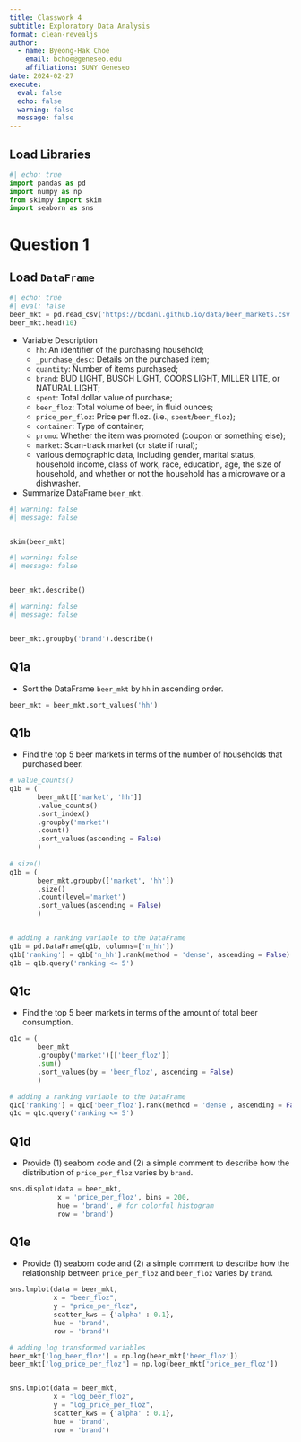 ```yaml
---
title: Classwork 4
subtitle: Exploratory Data Analysis
format: clean-revealjs
author:
  - name: Byeong-Hak Choe
    email: bchoe@geneseo.edu
    affiliations: SUNY Geneseo
date: 2024-02-27
execute: 
  eval: false
  echo: false
  warning: false
  message: false
---
```


## Load Libraries

```python
#| echo: true
import pandas as pd
import numpy as np
from skimpy import skim
import seaborn as sns
```

# Question 1

## Load `DataFrame`

```python
#| echo: true
#| eval: false
beer_mkt = pd.read_csv('https://bcdanl.github.io/data/beer_markets.csv')
beer_mkt.head(10)
```

-   Variable Description
    -   `hh`: An identifier of the purchasing household;
    -   `_purchase_desc`: Details on the purchased item;
    -   `quantity`: Number of items purchased;
    -   `brand`: BUD LIGHT, BUSCH LIGHT, COORS LIGHT, MILLER LITE, or NATURAL LIGHT;
    -   `spent`: Total dollar value of purchase;
    -   `beer_floz`: Total volume of beer, in fluid ounces;
    -   `price_per_floz`: Price per fl.oz. (i.e., `spent`/`beer_floz`);
    -   `container`: Type of container;
    -   `promo`: Whether the item was promoted (coupon or something else);
    -   `market`: Scan-track market (or state if rural);
    -   various demographic data, including gender, marital status, household income, class of work, race, education, age, the size of household, and whether or not the household has a microwave or a dishwasher.
-   Summarize DataFrame `beer_mkt`.

```python
#| warning: false
#| message: false


skim(beer_mkt)
```

```python
#| warning: false
#| message: false


beer_mkt.describe()
```

```python
#| warning: false
#| message: false


beer_mkt.groupby('brand').describe()
```

## Q1a

-   Sort the DataFrame `beer_mkt` by `hh` in ascending order.

```python
beer_mkt = beer_mkt.sort_values('hh')
```

## Q1b

-   Find the top 5 beer markets in terms of the number of households that purchased beer.

```python
# value_counts()
q1b = (
       beer_mkt[['market', 'hh']]
       .value_counts()
       .sort_index()
       .groupby('market')
       .count()
       .sort_values(ascending = False)
       )
       
# size()
q1b = (
       beer_mkt.groupby(['market', 'hh'])
       .size()
       .count(level='market')
       .sort_values(ascending = False)
       )


# adding a ranking variable to the DataFrame
q1b = pd.DataFrame(q1b, columns=['n_hh'])
q1b['ranking'] = q1b['n_hh'].rank(method = 'dense', ascending = False)
q1b = q1b.query('ranking <= 5')
```

## Q1c

-   Find the top 5 beer markets in terms of the amount of total beer consumption.

```python
q1c = (
       beer_mkt
       .groupby('market')[['beer_floz']]
       .sum()
       .sort_values(by = 'beer_floz', ascending = False)
       )

# adding a ranking variable to the DataFrame
q1c['ranking'] = q1c['beer_floz'].rank(method = 'dense', ascending = False)
q1c = q1c.query('ranking <= 5')

```

## Q1d

-   Provide (1) seaborn code and (2) a simple comment to describe how the distribution of `price_per_floz` varies by `brand`.

```python

sns.displot(data = beer_mkt,
            x = 'price_per_floz', bins = 200,
            hue = 'brand', # for colorful histogram
            row = 'brand')

```

## Q1e

-   Provide (1) seaborn code and (2) a simple comment to describe how the relationship between `price_per_floz` and `beer_floz` varies by `brand`.

```python
sns.lmplot(data = beer_mkt,
           x = "beer_floz",
           y = "price_per_floz",
           scatter_kws = {'alpha' : 0.1},
           hue = 'brand',
           row = 'brand')

```

```python

# adding log transformed variables
beer_mkt['log_beer_floz'] = np.log(beer_mkt['beer_floz'])
beer_mkt['log_price_per_floz'] = np.log(beer_mkt['price_per_floz'])


sns.lmplot(data = beer_mkt,
           x = "log_beer_floz",
           y = "log_price_per_floz",
           scatter_kws = {'alpha' : 0.1},
           hue = 'brand',
           row = 'brand')
```
